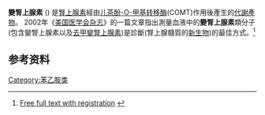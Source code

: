 {{Chembox
| Watchedfields = changed
| verifiedrevid = 415700033
| ImageFile = 3-Methoxyadrenalin Structural Formulae V.1.svg
| ImageSize = 
| IUPACName = 4-(1-hydroxy-2-methylamino-ethyl)-2-methoxy-phenol
| OtherNames = 
|Section1={{Chembox Identifiers
| IUPHAR_ligand = 6644
| Abbreviations = 
| ChemSpiderID_Ref = {{chemspidercite|correct|chemspider}}
| ChemSpiderID = 19844
| InChI = 1/C10H15NO3/c1-11-6-9(13)7-3-4-8(12)10(5-7)14-2/h3-5,9,11-13H,6H2,1-2H3
| InChIKey = JWJCTZKFYGDABJ-UHFFFAOYAB
| ChEMBL_Ref = {{ebicite|correct|EBI}}
| ChEMBL = 775
| StdInChI_Ref = {{stdinchicite|correct|chemspider}}
| StdInChI = 1S/C10H15NO3/c1-11-6-9(13)7-3-4-8(12)10(5-7)14-2/h3-5,9,11-13H,6H2,1-2H3
| StdInChIKey_Ref = {{stdinchicite|correct|chemspider}}
| StdInChIKey = JWJCTZKFYGDABJ-UHFFFAOYSA-N
| CASNo_Ref = {{cascite|correct|??}}
| CASNo = 5001-33-2
| EINECS = 
| PubChem = 21100
| SMILES = Oc1ccc(cc1OC)C(O)CNC
| RTECS =
| MeSHName = Metanephrine
| ChEBI =
| KEGG_Ref = {{keggcite|correct|kegg}}
| KEGG = 
}}
|Section2={{Chembox Properties
| Formula = C<sub>10</sub>H<sub>15</sub>NO<sub>3</sub>
| MolarMass = 197.231 g/mol
| Appearance =
| Density = 
| MeltingPt = 
| MeltingPt_notes =
| BoilingPt = 
| BoilingPt_notes = 
| Solubility = 
| SolubleOther = 
| Solvent = 
| pKa = 
| pKb = 
| IsoelectricPt = 
| LambdaMax =
| Absorbance =
| SpecRotation = 
| RefractIndex = 
| Viscosity = 
| Dipole = 
 }}
|Section7={{Chembox Hazards
| ExternalSDS = 
| EUClass = 
| MainHazards = 
| NFPA-H = 
| NFPA-F = 
| NFPA-R = 
| NFPA-S =
| RPhrases = 
| SPhrases = 
| RSPhrases =
| FlashPt = 
| AutoignitionPt =
| ExploLimits = 
| PEL = 
 }}
}}


'''變腎上腺素''' ({{lang|en|Metanephrine, metadrenaline}}) 是[[腎上腺素|腎上腺素]]經由[[儿茶酚-O-甲基转移酶|儿茶酚-O-甲基转移酶]](COMT)作用後產生的[[代謝產物|代謝產物]]。
2002年《[[美国医学会杂志|美国医学会杂志]]》的一篇文章指出測量血液中的'''變腎上腺素'''類分子(包含變腎上腺素以及[[去甲變腎上腺素|去甲變腎上腺素]])是診斷{{tsl|en|pheochromocytoma|嗜鉻細胞瘤}}(腎上腺髓質的[[新生物|新生物]])的最佳方式。<ref>{{cite journal |author=Lenders J, Pacak K, Walther M, Linehan W, Mannelli M, Friberg P, Keiser H, Goldstein D, Eisenhofer G |title=Biochemical diagnosis of pheochromocytoma: which test is best? |journal=JAMA |volume=287 |issue=11 |pages=1427–34 |year=2002 |pmid=11903030 |doi=10.1001/jama.287.11.1427}} [http://jama.ama-assn.org/cgi/content/full/287/11/1427 Free full text with registration] {{Wayback|url=http://jama.ama-assn.org/cgi/content/full/287/11/1427 |date=20100116002225 }}</ref>


{{Clr}}
== 参考资料 ==
{{Reflist}}

{{Neurotransmitter metabolism intermediates}}

[[Category:苯乙胺类|Category:苯乙胺类]]